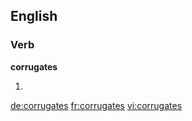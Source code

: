 
==English==

===Verb===
'''corrugates'''

# {{en-third-person singular of|corrugate}}

[[de:corrugates]]
[[fr:corrugates]]
[[vi:corrugates]]